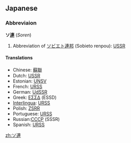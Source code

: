 ==Japanese==
===Abbreviaion===
'''ソ[[連]]''' (''Soren'')

# Abbreviation of [[ソビエト連邦]] (Sobieto renpou): [[USSR]]

====Translations====
*Chinese: [[蘇聯]]
*Dutch: [[USSR]]
*Estonian: [[UNSV]]
*French: [[URSS]]
*German: [[UdSSR]]
*Greek: [[ΕΣΣΔ]] (ESSD)
*[[Interlingua]]: [[URSS]]
*Polish: [[ZSRR]]
*Portuguese: [[URSS]]
*Russian:[[СССР]] (SSSR)
*Spanish: [[URSS]]

[[zh:ソ連]]